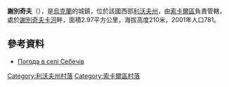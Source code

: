 {{coord|50|26|35|N|24|7|25|E|scale:100000|display=title}}

'''謝別奇夫'''（{{lang-uk|Себечів}}），是[[烏克蘭|烏克蘭]]的城鎮，位於該國西部[[利沃夫州|利沃夫州]]，由[[索卡爾區|索卡爾區]]負責管轄，處於[[謝別奇夫卡河|謝別奇夫卡河]]畔，面積2.97平方公里，海拔高度210米，2001年人口781。

==參考資料==
* [http://weather.in.ua/ua/l'vovskaja/23478 Погода в селі Себечів]{{Wayback|url=http://weather.in.ua/ua/l%27vovskaja/23478 |date=20160305075811 }}

[[Category:利沃夫州村落|Category:利沃夫州村落]]
[[Category:索卡爾區村落|Category:索卡爾區村落]]


{{Lviv-geo-stub}}
